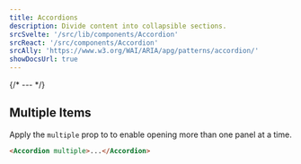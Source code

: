 ```yaml
---
title: Accordions
description: Divide content into collapsible sections.
srcSvelte: '/src/lib/components/Accordion'
srcReact: '/src/components/Accordion'
srcAlly: 'https://www.w3.org/WAI/ARIA/apg/patterns/accordion/'
showDocsUrl: true
---
```



{/* --- */}

## Multiple Items

Apply the `multiple` prop to to enable opening more than one panel at a time.

```html
<Accordion multiple>...</Accordion>
```
